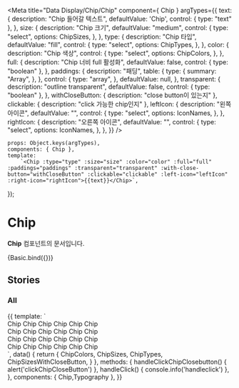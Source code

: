 
<Meta
    title="Data Display/Chip/Chip"
    component={ Chip }
    argTypes={{
        text: {
            description: "Chip 들어갈 텍스트",
            defaultValue: 'Chip',
            control: { type: "text" },
        },
        size: {
            description: "Chip 크기",
            defaultValue: "medium",
            control: {
                type: "select",
                options: ChipSizes,
            },
        },
        type: {
            description: "Chip 타입",
            defaultValue: "fill",
            control: {
                type: "select",
                options: ChipTypes,
            },
        },
        color: {
            description: "Chip 색상",
            control: {
                type: "select",
                options: ChipColors,
            },
        },
        full: {
            description: "Chip 너비 full 활성화",
            defaultValue: false,
            control: { type: "boolean" },
        },
        paddings: {
              description: "패딩",
              table: {
                type: {
                  summary: "Array",
                },
              },
              control: {
                type: "array",
              },
              defaultValue: null,
        },
        transparent: {
            description: "outline transparent",
            defaultValue: false,
            control: { type: "boolean" },
        },
        withCloseButton: {
            description: "close button이 있는지"
        },
        clickable: {
            description: "click 가능한 chip인지"
        },
        leftIcon: {
            description: "왼쪽 아이콘",
            defaultValue: "",
            control: {
                type: "select",
                options: IconNames,
            },
        },
        rightIcon: {
            description: "오른쪽 아이콘",
            defaultValue: "",
            control: {
                type: "select",
                options: IconNames,
            },
        },
    }}
/>

    props: Object.keys(argTypes),
    components: { Chip },
    template:
        `<Chip :type="type" :size="size" :color="color" :full="full" :paddings="paddings" :transparent="transparent" :with-close-button="withCloseButton" :clickable="clickable" :left-icon="leftIcon" :right-icon="rightIcon">{{text}}</Chip>`,
});

# Chip

**Chip** 컴포넌트의 문서입니다.

<Story name="Basic" height="100px">
    {Basic.bind({})}
</Story>

<ArgsTable story="Basic" />


## Stories
### All
<Canvas>
    <Story name="All" height="100px">
        {{
            template: `
                <div>
                    <template v-for="(type, index) in ChipTypes">
                        <div class="mb-28">
                            <template v-for="(color, index) in ChipColors">
                                <div class="flex">
                                    <div class="flex-row mr-30 mb-8">
                                        <template v-for="(size, index) in ChipSizes">
                                            <Chip :type="type" :color="color" :size="size" class="mr-8">Chip</Chip>
                                        </template>
                                        <template v-for="(size, index) in ChipSizesWithCloseButton">
                                            <Chip :type="type" :color="color" :size="size" with-close-button class="mr-8" @clickCloseButton="handleClickChipClosebutton" @click="handleClick">Chip</Chip>
                                        </template>
                                    </div>
                                </div>
                            </template>
                        </div>
                    </template>
                    <div class="mb-28">
                        <div class="flex">
                            <div class="flex-row mr-30 mb-8">
                                <Chip left-icon="IconProfileXSmallFill" class="mr-8">Chip</Chip>
                                <Chip left-icon="IconProfileSmallFill" class="mr-8" size="large">Chip</Chip>
                                <Chip left-icon="IconProfileSmallFill" class="mr-8" size="xlarge">Chip</Chip>
                                <Chip right-icon="IconProfileXSmallFill" class="mr-8">Chip</Chip>
                                <Chip right-icon="IconProfileSmallFill" class="mr-8" size="large">Chip</Chip>
                                <Chip right-icon="IconProfileSmallFill" class="mr-8" size="xlarge">Chip</Chip>
                            </div>
                        </div>
                        <div class="flex">
                            <div class="flex-row mr-30 mb-8">
                                <Chip left-icon="IconProfileXSmallFill" class="mr-8" type="outline" color='success'>Chip</Chip>
                                <Chip left-icon="IconProfileSmallFill" class="mr-8" size="large" type="outline" color='success'>Chip</Chip>
                                <Chip left-icon="IconProfileSmallFill" class="mr-8" size="xlarge" type="outline" color='success'>Chip</Chip>
                                <Chip right-icon="IconProfileXSmallFill" class="mr-8" type="outline" color='success'>Chip</Chip>
                                <Chip right-icon="IconProfileSmallFill" class="mr-8" size="large" type="outline" color='success'>Chip</Chip>
                                <Chip right-icon="IconProfileSmallFill" class="mr-8" size="xlarge" type="outline" color='success'>Chip</Chip>
                            </div>
                        </div>
                        <div class='flex'>
                            <div class="flex-row mr-30 mb-8">
                                <Chip left-icon="IconProfileXSmallFill" class="mr-8" clickable color="primary">Chip</Chip>
                                <Chip left-icon="IconProfileSmallFill" class="mr-8" size="large" clickable color="primary">Chip</Chip>
                                <Chip left-icon="IconProfileSmallFill" class="mr-8" size="xlarge" clickable color="primary">Chip</Chip>
                                <Chip right-icon="IconProfileXSmallFill" class="mr-8" clickable color="primary">Chip</Chip>
                                <Chip right-icon="IconProfileSmallFill" class="mr-8" size="large" clickable color="primary">Chip</Chip>
                                <Chip right-icon="IconProfileSmallFill" class="mr-8" size="xlarge" clickable color="primary">Chip</Chip>
                            </div>
                        </div>
                        <div class='flex'>
                            <div class="flex-row mr-30 mb-8">
                                <Chip left-icon="IconProfileXSmallFill" class="mr-8" clickable type="outline" color='secondary'>Chip</Chip>
                                <Chip left-icon="IconProfileSmallFill" class="mr-8" size="large" clickable type="outline" color="secondary">Chip</Chip>
                                <Chip left-icon="IconProfileSmallFill" class="mr-8" size="xlarge" clickable type="outline" color="secondary">Chip</Chip>
                                <Chip right-icon="IconProfileXSmallFill" class="mr-8" clickable type="outline" color="secondary">Chip</Chip>
                                <Chip right-icon="IconProfileSmallFill" class="mr-8" size="large" clickable type="outline" color="secondary">Chip</Chip>
                                <Chip right-icon="IconProfileSmallFill" class="mr-8" size="xlarge" clickable type="outline" color="secondary">Chip</Chip>
                            </div>
                        </div>
                    </div>
                </div>
            `,
            data() {
                return {
                    ChipColors,
                    ChipSizes,
                    ChipTypes,
                    ChipSizesWithCloseButton,
                }
            },
            methods: {
                handleClickChipClosebutton() {
                    alert('clickChipCloseButton')
                },
                handleClick() {
                    console.info('handleclick')
                },
            },
            components: { Chip,Typography },
        }}
    </Story>
</Canvas>

